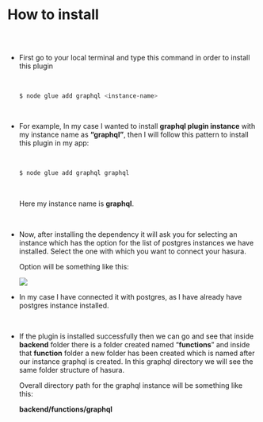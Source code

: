 
<Meta title="Graphql Plugin Docs/How to install" />

# How to install

##

<br/>

* First go to your local terminal and type this command in order to install this 
  plugin

  <br/>
  
    ```bash
    $ node glue add graphql <instance-name>
    ```

  <br/>


* For example, In my case I wanted to install **graphql plugin instance** with my instance
  name as **“graphql”**, then I will follow this pattern to install this plugin
  in my app:

  <br/>
  
    ```bash
    $ node glue add graphql graphql
    ```
  
  <br/>

    Here my instance name is **graphql**.

  <br/>


* Now, after installing the dependency it will ask you for selecting an 
  instance which has the option for the list of postgres instances we 
  have installed. Select the one with which you want to connect your hasura.

  Option will be something like this:
    
    <img src={InstallationScreenshot}/>
    

  <br/>


* In my case I have connected it with postgres, as I have already have postgres
  instance installed.


  <br/>

* If the plugin is installed successfully then we can go and see that inside 
  **backend** folder there is a folder created named “**functions**” and inside
  that **function** folder a new folder has been created which is named after our
  instance graphql is created. In this graphql directory we will see the same folder
  structure of hasura.
  
  Overall directory path for the graphql instance will be something like this:
  
  **backend/functions/graphql**
